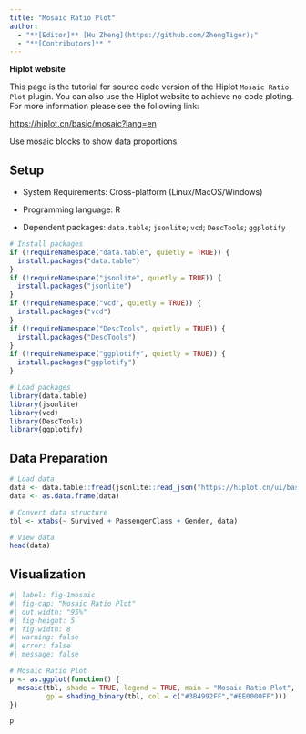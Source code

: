 ```yaml
---
title: "Mosaic Ratio Plot"
author:
  - "**[Editor]** [Hu Zheng](https://github.com/ZhengTiger);"
  - "**[Contributors]** "
---
```


::: callout-note
**Hiplot website**

This page is the tutorial for source code version of the Hiplot `Mosaic Ratio Plot` plugin. You can also use the Hiplot website to achieve no code ploting. For more information please see the following link:

<https://hiplot.cn/basic/mosaic?lang=en>
:::

Use mosaic blocks to show data proportions.

## Setup

-   System Requirements: Cross-platform (Linux/MacOS/Windows)

-   Programming language: R

-   Dependent packages: `data.table`; `jsonlite`; `vcd`; `DescTools`; `ggplotify`

```r
# Install packages
if (!requireNamespace("data.table", quietly = TRUE)) {
  install.packages("data.table")
}
if (!requireNamespace("jsonlite", quietly = TRUE)) {
  install.packages("jsonlite")
}
if (!requireNamespace("vcd", quietly = TRUE)) {
  install.packages("vcd")
}
if (!requireNamespace("DescTools", quietly = TRUE)) {
  install.packages("DescTools")
}
if (!requireNamespace("ggplotify", quietly = TRUE)) {
  install.packages("ggplotify")
}

# Load packages
library(data.table)
library(jsonlite)
library(vcd)
library(DescTools)
library(ggplotify)
```

## Data Preparation

```r
# Load data
data <- data.table::fread(jsonlite::read_json("https://hiplot.cn/ui/basic/mosaic/data.json")$exampleData$textarea[[1]])
data <- as.data.frame(data)

# Convert data structure
tbl <- xtabs(~ Survived + PassengerClass + Gender, data)

# View data
head(data)
```

## Visualization

```r
#| label: fig-1mosaic
#| fig-cap: "Mosaic Ratio Plot"
#| out.width: "95%"
#| fig-height: 5
#| fig-width: 8
#| warning: false
#| error: false
#| message: false

# Mosaic Ratio Plot
p <- as.ggplot(function() {
  mosaic(tbl, shade = TRUE, legend = TRUE, main = "Mosaic Ratio Plot",
         gp = shading_binary(tbl, col = c("#3B4992FF","#EE0000FF")))
})

p
```


